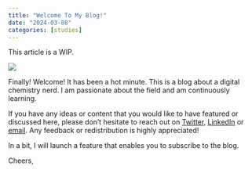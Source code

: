 ```yaml
---
title: "Welcome To My Blog!"
date: "2024-03-08"
categories: [studies]
---
```


:::{.callout-warning}

This article is a WIP.

:::

![](thumbnail.jpg)

Finally! Welcome! It has been a hot minute.
This is a blog about a digital chemistry nerd. I am passionate about the field and am continuously learning.

If you have any ideas or content that you would like to have featured or discussed here, please don't hesitate to reach out on [Twitter](twitter.com/maglederb), [LinkedIn](linkedin.com/in/magdalena-lederbauer) or [email](mlederbauer@ethz.ch). Any feedback or redistribution is highly appreciated!

In a bit, I will launch a feature that enables you to subscribe to the blog.

Cheers,